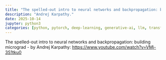 ```yaml
---
title: "The spelled-out intro to neural networks and backpropagation: building micrograd"
description: "Andrej Karpathy."
date: 2025-10-14
jupyter: python3
categories: [python, pytorch, deep-learning, generative-ai, llm, transformers]
---
```


The spelled-out intro to neural networks and backpropagation: building micrograd
 -  by Andrej Karpathy: <https://www.youtube.com/watch?v=VMj-3S1tku0>

